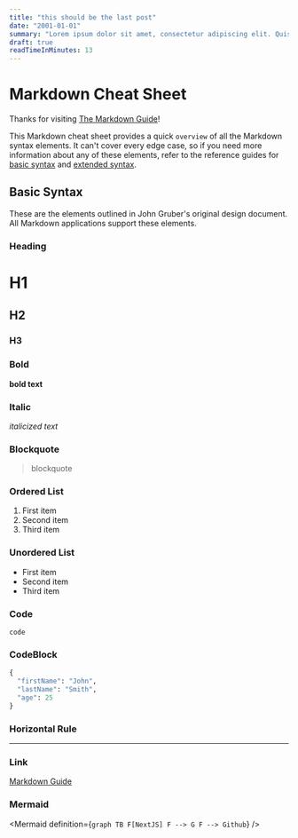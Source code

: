 ```yaml
---
title: "this should be the last post"
date: "2001-01-01"
summary: "Lorem ipsum dolor sit amet, consectetur adipiscing elit. Quisque maximus pellentesque dolor non egestas. In sed tristique elit. Cras vehicula, nisl vel ultricies gravida, augue nibh laoreet arcu, et tincidunt augue dui non elit. Vestibulum semper posuere magna, quis molestie mauris faucibus ut.  "
draft: true
readTimeInMinutes: 13
---
```


# Markdown Cheat Sheet

Thanks for visiting [The Markdown Guide](https://www.markdownguide.org)!

This Markdown cheat sheet provides a quick `overview` of all the Markdown syntax elements. It can't cover every edge case, so if you need more information about any of these elements, refer to the reference guides for [basic syntax](https://www.markdownguide.org/basic-syntax) and [extended syntax](https://www.markdownguide.org/extended-syntax).

## Basic Syntax

These are the elements outlined in John Gruber's original design document. All Markdown applications support these elements.

### Heading

# H1

## H2

### H3

### Bold

**bold text**

### Italic

_italicized text_

### Blockquote

> blockquote

### Ordered List

1. First item
2. Second item
3. Third item

### Unordered List

- First item
- Second item
- Third item

### Code

`code`

### CodeBlock

```python
{
  "firstName": "John",
  "lastName": "Smith",
  "age": 25
}
```

### Horizontal Rule

---

### Link

[Markdown Guide](https://www.markdownguide.org)

### Mermaid

<Mermaid
  definition={`
graph TB
  F[NextJS]
  F --> G
  F --> Github
`}
/>
